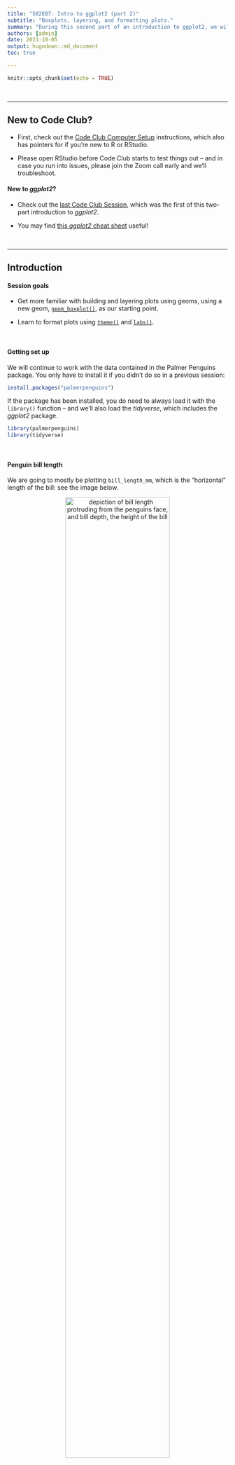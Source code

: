 ```yaml
---
title: "S02E07: Intro to ggplot2 (part 2)"
subtitle: "Boxplots, layering, and formatting plots."
summary: "During this second part of an introduction to ggplot2, we will get a better understanding of using geoms, with boxplots as an example, and will also learn about formatting and saving plots."
authors: [admin]
date: 2021-10-05
output: hugodown::md_document
toc: true

---
```


```r
knitr::opts_chunk$set(echo = TRUE)
```

<br>

-----

## New to Code Club?

- First, check out the [Code Club Computer Setup](/codeclub-setup/) instructions,
  which also has pointers for if you're new to R or RStudio.

- Please open RStudio before Code Club starts to test things out --
  and in case you run into issues, please join the Zoom call early and we'll troubleshoot.

#### New to _ggplot2_?

- Check out the [last Code Club Session](/codeclub/S02E06_ggplot2/),
  which was the first of this two-part introduction to _ggplot2_. 

- You may find
  [this _ggplot2_ cheat sheet](https://github.com/rstudio/cheatsheets/blob/master/data-visualization-2.1.pdf)
  useful!

<br>

----

## Introduction

#### Session goals

- Get more familiar with building and layering plots using geoms,
  using a new geom, [`geom_boxplot()`](https://ggplot2.tidyverse.org/reference/geom_boxplot.html),
  as our starting point.

- Learn to format plots using [`theme()`](https://ggplot2.tidyverse.org/reference/theme.html) and 
  [`labs()`](https://ggplot2.tidyverse.org/reference/labs.html).
  
<br>

#### Getting set up

We will continue to work with the data contained in the Palmer Penguins package.
You only have to install it if you didn't do so in a previous session:

```r
install.packages("palmerpenguins")
```

If the package has been installed,
you do need to always load it with the `library()` function --
and we'll also load the *tidyverse*, which includes the *ggplot2* package.

```r
library(palmerpenguins)
library(tidyverse)
```

<br>

#### Penguin bill length

We are going to mostly be plotting `bill_length_mm`,
which is the "horizontal" length of the bill: see the image below.

<figure>
<p align="center"> 
<img src=figs/culmen_depth.png width="75%" alt="depiction of bill length protruding from the penguins face, and bill depth, the height of the bill">
<figcaption>Artwork by Allison Horst</figcaption>
</p>
</figure>

<br>

----

## 1 - A geom for boxplots

#### Geom recap

_ggplot2_'s "geoms" are basically plot types of which there are quite a few
available (see the [cheatsheet](https://github.com/rstudio/cheatsheets/blob/master/data-visualization-2.1.pdf)).
Last week, we saw two geoms:
`geom_point()` to plot individual data points,
and `geom_smooth()` to fit a line to data points.

While doing so, we also saw two other properties of _ggplot2_ and its geoms:

- Geoms can be layered on top of each other.

- Geoms can simply plot the data "as is" (`geom_point()`)
  or can perform computations under the hood,
  and show the results of those computations (`geom_smooth()`).

Let's use a new geom to get a little more fluent with _ggplot2_ basics.

#### Boxplots

A boxplot is a very useful type of plot that shows you the median as well as the variation
of a distribution.
_ggplot2_ has the geom `geom_boxplot()` to create boxplots --
another example of a geom that does calculations for us prior to plotting.

Let's make a boxplot that shows the distribution of penguin bill length
(column `bill_length_mm` in our `penguins` dataframe) along the y-axis --
recall that we use `aes()` to refer to a column in the data frame from which
the data should be taken:

```r
ggplot(data = penguins) +
  geom_boxplot(mapping = aes(y = bill_length_mm))
```

<details>
<summary><b>Why do we get the warning shown above?</b> (click here)</summary>
<br>

We got the following warning:

> `#> Warning: Removed 2 rows containing non-finite values (stat_boxplot).`

We get this warning because 2 rows contain `NA`s for the variable we are plotting,
`bill_length_mm`.

We could take a look at those rows as follows:

```r
penguins %>% filter(is.na(bill_length_mm))
```

And we could _remove_ those rows as follows,
saving the results in a new dataframe:

```r
## By negating the `is.na` condition:
penguins_noNA <- penguins %>% filter(!is.na(bill_length_mm))

## Or using the specialized `drop_na` function:
penguins_noNA <- penguins %>% drop_na(bill_length_mm)
```

</details>

<details>
<summary>The nitty-gritty of boxplots: what is shown exactly? (click here)</summary>
<br>

- Lower whisker = smallest observation greater than or equal to lower hinge - 1.5 * IQR
- Lower hinge/bottom line of box part of boxplot =  25% quantile
- Middle line = median = 50% quantile
- Upper hinge/top line of box part of boxplot =  75% quantile
- Upper whisker = largest observation less than or equal to upper hinge + 1.5 * IQR

</details>

<br>

That worked, but the plot shows the distribution of bill lengths across all 3 species together,
which is not that informative.
To separate species along the x-axis, we can map the `species` column to x:

```r
ggplot(data = penguins) +
  geom_boxplot(mapping = aes(y = bill_length_mm, x = species))
```

Great!
We can see, at a glance, that Adelie Penguins tend to have considerably shorter
bills than the other two species.
Chinstrap's bills are just a bit longer than those of Gentoos,
but the longest-billed bird is a Gentoo.

<br>

----

## 2 - Adding a plot layer

To get an even better sense of the distribution of bill lengths,
and also of our sample sizes,
we may want to add the raw data points to our boxplot:

```r
ggplot(data = penguins) +
  geom_boxplot(mapping = aes(y = bill_length_mm, x = species),
               outlier.shape = NA) +
  geom_point()
```

Why did this not work?

We had previously set the aesthetics inside the `geom_boxplot()` call --
that is, we set it for that geom only, and not for the entire plot.
To add a `geom_point()` layer with the same aesthetics, we can do one of two things:

- Move the `aes()` specification into the `ggplot()` call, or
- Specify the `aes()` _also_ inside `geom_point()`.

Let's do the latter, so we are not repeating ourselves:

```r
ggplot(data = penguins,
       mapping = aes(y = bill_length_mm, x = species)) +
  geom_boxplot(outlier.shape = NA) +
  geom_point()
```

This doesn't look too good because many of the points are plotted on top of each other.
We can use a few arguments to `geom_point()` to make some changes:

- Add `position = "jitter"` to the `geom_point()` call to introduce a small
  amount of randomness to our points to make us able to see them better.

- Add `size = 1` to make the point size a little smaller (1.5 is the default).

```r
ggplot(data = penguins,
       mapping = aes(y = bill_length_mm, x = species)) +
  geom_boxplot(outlier.shape = NA) +
  geom_point(position = "jitter", size = 1)
```

Note that `position = "jitter"` and `size = 1` are _not_ specified as mappings
(i.e., not inside `mapping = aes()`):
here, we are not mapping data to the plot, but are just changing some "settings".

<div class="alert alert-note">
<div>

Because jittering is so common, there is also a specialized jittering geom available:
`geom_jitter()` is shorthand for `geom_point(position = "jitter")`.

So, we could have also used the following code to create the same plot:

```r
ggplot(data = penguins,
       mapping = aes(y = bill_length_mm, x = species)) +
  geom_boxplot(outlier.shape = NA) +
  geom_jitter(size = 1)
```

</div>
</div>

<br>

----

## Breakout Rooms I

<div class="puzzle">
<div>

### Exercise 1

- Run the code below and figure out what the problem is.  
  (And why do you think _ggplot2_ creates a legend with the item "blue",
  instead of throwing an error?)

- Modify the code to get the originally intended effect: blue points.

```r
ggplot(data = penguins,
       aes(y = bill_length_mm, x = species)) +
  geom_boxplot(outlier.shape = NA) +
  geom_point(mapping = aes(color = "blue"),
             position = "jitter")
```

<details>
<summary>Hints (click here)</summary>
<br>

- Here is the botched plot:

```r
ggplot(data = penguins,
       aes(y = bill_length_mm, x = species)) +
  geom_boxplot(outlier.shape = NA) +
  geom_point(mapping = aes(color = "blue"),
             position = "jitter")
```

- Should `color = "blue"` be a mapping, that is,
  should it be part of the `mapping = aes()` argument?

</details>

<details>
<summary>Solution (click here)</summary>
<br>

- **The problem with the original code**
  is that `color = "blue"` should _not_ be a mapping.

- **Why _ggplot2_ does not throw an error:**
  the `mapping` argument is used to map data to an aesthetic like point color.
  Normally, that data is a column in the dataframe,
  but because the code quotes "blue" (`color = "blue"` instead of `color = blue`),
  _ggplot2_ does not assume it is a column and instead creates a variable on the
  fly that just contains the value "blue". 

- **The correct code to color points blue**:

```r
ggplot(data = penguins,
       mapping = aes(y = bill_length_mm, x = species)) +
  geom_boxplot(outlier.shape = NA) +
  geom_point(color = "blue",
             position = "jitter")
```

</div>
</div>

<br>

<div class="puzzle">
<div>

### Exercise 2

Violin plots are somewhat similar to boxplots, but show a density distribution. 
Using Google, find out which _ggplot2_ geom creates a violin plot,
and then make one plotting bill length by species like we have done for boxplots.

<details>
<summary>Hints (click here)</summary>
<br>

- `geom_violin()` is the geom that creates violin plots.

- Other than the geom function,
  you can leave the code the same as in the previous examples.

</details>

<details>
<summary>Solution (click here)</summary>
<br>

```r
ggplot(data = penguins,
       mapping = aes(y = bill_length_mm, x = species)) +
  geom_violin()
```

</details>
<br>

</div>
</div>

<br>

----

## 3 - Intro to formatting plots

So far, we have mostly been concerned with _what_ we are plotting,
and haven't paid much attention to how our plot looks.
But I, for one, dislike that gray background to the plot,
and perhaps the axis labels are a little small?

_ggplot2_ offers _many_ options to modify the look of our plot.
There are so many that it isn't really possible to remember even the majority of
them.
Therefore, even for daily users _ggplot2_, creating a publication-ready figure
will usually involve some Googling or checking the
[ggplot2 documentation](https://ggplot2.tidyverse.org/).

Let's have a look at some of the most commonly used options to change the look of _ggplot2_ plots.

#### A starting plot

We'll start with the following plot,
similar to one we have created before:

```r
ggplot(data = penguins,
       mapping = aes(x = species, y = bill_length_mm)) +
  geom_boxplot(outlier.shape = NA) +
  geom_point(position = "jitter", size = 1, color = "grey70")
```

(Note the addition of `color = "grey70"` to make the points less dominant in the plot.  
See [this PDF for an overview of named colors in R](http://www.stat.columbia.edu/~tzheng/files/Rcolor.pdf).)

<br>

----

## 4 - Formatting with `theme()` and more

The quickest way to modify the overall look and feel of our plot is by using
a different "complete theme".
The default theme is `theme_gray()`, which comes with that gray background and
many other settings that control what the plot looks like.

The _ggplot2_ documentation has
[a list of complete themes](https://ggplot2.tidyverse.org/reference/ggtheme.html)
that shows you what they look like.

Let's switch to a different theme, `theme_classic()`, for our penguin boxplot:

```r
ggplot(data = penguins,
       mapping = aes(x = species, y = bill_length_mm)) +
  geom_boxplot(outlier.shape = NA) +
  geom_point(position = "jitter", size = 1, color = "grey70") +
  theme_classic()
```

These complete theme functions (`theme_<theme-name>`) also take a few arguments --  
`base_size` is very useful if we want to simultaneously change the size of all
text labels:

```r
ggplot(data = penguins,
       mapping = aes(x = species, y = bill_length_mm)) +
  geom_boxplot(outlier.shape = NA) +
  geom_point(position = "jitter", size = 1, color = "grey70") +
  theme_classic(base_size = 14)
```

This retains the relative sizes of different labels. 
For instance, note that in both plots,
the "axis titles" (`species` on x, `bill_lenth_mm` on y)
are larger than the "axis text" (the labels at the tick marks).

If we wanted to change individual theme components like those,
we would need to use the `theme()` function
(check [its documentation page](https://ggplot2.tidyverse.org/reference/theme.html)
to see the -many!- possible arguments).

For example, to make axis titles and axis text/labels the same size: 

```r
ggplot(data = penguins,
       mapping = aes(x = species, y = bill_length_mm)) +
  geom_boxplot(outlier.shape = NA) +
  geom_point(position = "jitter", size = 1, color = "grey70") +
  theme_classic(base_size = 14) +
  theme(axis.text = element_text(size = 14),
        axis.title = element_text(size = 14))
```

<br>

-----

## 5 - Adding labels to our plot

Right now, the axis titles are simply the names of the columns that we used in
the mapping.
The y-axis title in particular (`bill_length_mm`) could be improved.
We might also want to add a title and even a subtitle to our plot.

We can do all of this with the `labs()` function as follows:

```r
ggplot(data = penguins,
       mapping = aes(x = species, y = bill_length_mm)) +
  geom_boxplot(outlier.shape = NA) +
  geom_point(position = "jitter", size = 1, color = "grey70") +
  theme_classic(base_size = 14) +
  labs(title = "Penguin Bill Length by Species and Sex",
       subtitle = "Collected at Palmer Station, Antarctica",
       x = "Penguin Species",     # x-axis label
       y = "Bill length (mm)")    # y-axis label
```

----

## Breakout Rooms II

<div class="puzzle">
<div>

### Exercise 3

- Modify the code used to produce the last plot (just above this exercise)
  to try several of the themes from the [list of complete    themes](https://ggplot2.tidyverse.org/reference/ggtheme.html).
  Any preferences?

The [list of complete themes](https://ggplot2.tidyverse.org/reference/ggtheme.html)
also shows that these functions have a few more arguments than the `base_size`
one we explored.

- Bonus: Change the `base_line_size`. What does it do?

- Bonus (**may not work out of the box on Windows**):
  Using a different font family can nicely shake things up --
  this is the `base_family` argument.
  Most standard font family names (e.g. see [this list](https://www.w3.org/Style/Examples/007/fonts.en.html))
  should work. For instance, you can try `Optima`, `Verdana`, `Times New Roman`,
  `Courier`, or `cursive`.

<details>
<summary>Example solution (click here)</summary>
<br>

```r
ggplot(data = penguins,
       mapping = aes(x = species, y = bill_length_mm)) +
  geom_boxplot(outlier.shape = NA) +
  geom_point(position = "jitter", size = 1, color = "grey70") +
  theme_classic(base_size = 14,
                base_line_size = 1,
                base_family = "Optima") +
  labs(title = "Penguin Bill Length by Species and Sex",
       subtitle = "Collected at Palmer Station, Antarctica",
       x = "Penguin Species",     # x-axis label
       y = "Bill length (mm)")    # y-axis label
```

</details>
<br>

</div>
</div>

<br>

<div class="puzzle">
<div>

### Exercise 4

- Modify your code from Exercise 3
  (or the code used to produce the last plot above Exercise 3)
  to color the jittered points, but not the boxplots, according to sex.

As we also saw last week, a legend should have automatically appeared
when mapping color to a variable.
What if we wanted to move the legend from the right to the top of the plot?

- Scroll through the [`theme()` documentation](https://ggplot2.tidyverse.org/reference/theme.html)
  and try and find the argument that controls the position of the legend.
  Then, use this argument to move the legend to the top.

<details>
<summary>Hints (click here)</summary>
<br>

- To color points by sex, but not modify the boxplots,
  use the `mapping = aes()` argument inside the `geom_point()` call instead
  of inside the `ggplot()` call.
  
- To move the legend, use the `legend.position` argument of `theme()`.

</details>

<details>
<summary>Solution (click here)</summary>
<br>

- Color points by sex:  

```r
ggplot(data = penguins,
       mapping = aes(x = species, y = bill_length_mm)) +
  geom_boxplot(outlier.shape = NA) +
  geom_point(position = "jitter", size = 1,
             mapping = aes(color = sex)) +
  theme_classic(base_size = 14) +
  labs(title = "Penguin Bill Length by Species and Sex",
       subtitle = "Collected at Palmer Station, Antarctica",
       x = "Penguin Species",     # x-axis label
       y = "Bill length (mm)")    # y-axis label
```

- Move the legend to the top:  

```r
ggplot(data = penguins,
       mapping = aes(x = species, y = bill_length_mm)) +
  geom_boxplot(outlier.shape = NA) +
  geom_point(position = "jitter", size = 1,
             mapping = aes(color = sex)) +
  theme_classic(base_size = 14) +
  theme(legend.position = "top") +
  labs(title = "Penguin Bill Length by Species and Sex",
       subtitle = "Collected at Palmer Station, Antarctica",
       x = "Penguin Species",     # x-axis label
       y = "Bill length (mm)")    # y-axis label
```

</details>
<br>

</div>
</div>

<br>
